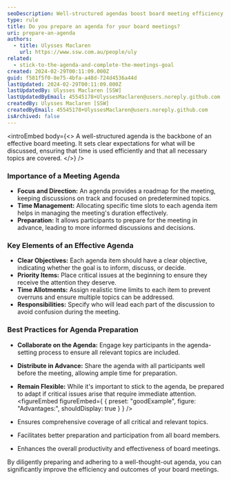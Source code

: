 ```yaml
---
seoDescription: Well-structured agendas boost board meeting efficiency and effectiveness by setting clear expectations, promoting focused discussions, and ensuring all critical topics are covered.
type: rule
title: Do you prepare an agenda for your board meetings?
uri: prepare-an-agenda
authors:
  - title: Ulysses Maclaren
    url: https://www.ssw.com.au/people/uly
related:
  - stick-to-the-agenda-and-complete-the-meetings-goal
created: 2024-02-29T00:11:09.000Z
guid: f581f5f0-8e75-4bfa-a48d-724d4536a44d
lastUpdated: 2024-02-29T00:11:09.000Z
lastUpdatedBy: Ulysses Maclaren [SSW]
lastUpdatedByEmail: 45545178+UlyssesMaclaren@users.noreply.github.com
createdBy: Ulysses Maclaren [SSW]
createdByEmail: 45545178+UlyssesMaclaren@users.noreply.github.com
isArchived: false
---
```


<introEmbed
  body={<>
A well-structured agenda is the backbone of an effective board meeting. It sets clear expectations for what will be discussed, ensuring that time is used efficiently and that all necessary topics are covered.
  </>}
/>
### Importance of a Meeting Agenda

- **Focus and Direction:** An agenda provides a roadmap for the meeting, keeping discussions on track and focused on predetermined topics.
- **Time Management:** Allocating specific time slots to each agenda item helps in managing the meeting's duration effectively.
- **Preparation:** It allows participants to prepare for the meeting in advance, leading to more informed discussions and decisions.

### Key Elements of an Effective Agenda

- **Clear Objectives:** Each agenda item should have a clear objective, indicating whether the goal is to inform, discuss, or decide.
- **Priority Items:** Place critical issues at the beginning to ensure they receive the attention they deserve.
- **Time Allotments:** Assign realistic time limits to each item to prevent overruns and ensure multiple topics can be addressed.
- **Responsibilities:** Specify who will lead each part of the discussion to avoid confusion during the meeting.

### Best Practices for Agenda Preparation

- **Collaborate on the Agenda:** Engage key participants in the agenda-setting process to ensure all relevant topics are included.
- **Distribute in Advance:** Share the agenda with all participants well before the meeting, allowing ample time for preparation.
- **Remain Flexible:** While it's important to stick to the agenda, be prepared to adapt if critical issues arise that require immediate attention.
<figureEmbed figureEmbed={ {
  preset: "goodExample",
  figure: "Advantages:",
  shouldDisplay: true
} } />


- Ensures comprehensive coverage of all critical and relevant topics.
- Facilitates better preparation and participation from all board members.
- Enhances the overall productivity and effectiveness of board meetings.

By diligently preparing and adhering to a well-thought-out agenda, you can significantly improve the efficiency and outcomes of your board meetings.
